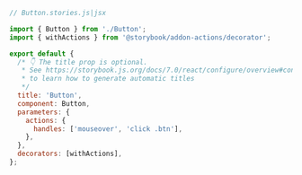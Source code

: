 ```js
// Button.stories.js|jsx

import { Button } from './Button';
import { withActions } from '@storybook/addon-actions/decorator';

export default {
  /* 👇 The title prop is optional.
   * See https://storybook.js.org/docs/7.0/react/configure/overview#configure-story-loading
   * to learn how to generate automatic titles
   */
  title: 'Button',
  component: Button,
  parameters: {
    actions: {
      handles: ['mouseover', 'click .btn'],
    },
  },
  decorators: [withActions],
};
```
